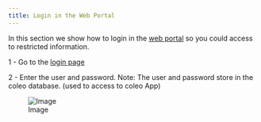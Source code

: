 ```yaml
---
title: Login in the Web Portal
---
```



In this section we show how to login in the [web portal](https://biodiversite-quebec.ca/) so you could access to restricted information.

1 - Go to the [login page](https://biodiversite-quebec.ca/fr/login)

2 - Enter the user and password. Note: The user and password  store in the coleo database. (used to access to coleo App) 

 ![Image](img/login.png)






